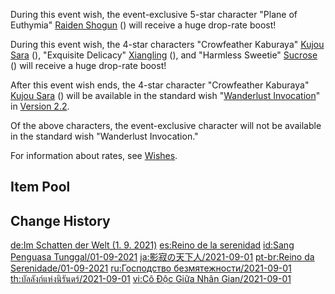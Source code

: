 {{Wish
|name              = Reign of Serenity 2021-09-01
|image             = Reign of Serenity 2021-09-01.png
|type              = Character Event
|duration          = event
|time_start        = 2021-09-01 11:00:00
|time_start_offset = GMT+8
|time_end          = 2021-09-21 17:59:59
|link              = https://genshin.hoyoverse.com/en/news/detail/15391
|preceding         = Tapestry of Golden Flames/2021-08-10
|succeeding        = Drifting Luminescence/2021-09-21
|alongside         = Epitome Invocation/2021-09-01
|next              = Reign of Serenity/2022-03-08
}}
During this event wish, the event-exclusive 5-star character "Plane of Euthymia" [[Raiden Shogun]] ({{Electro}}) will receive a huge drop-rate boost!

During this event wish, the 4-star characters "Crowfeather Kaburaya" [[Kujou Sara]] ({{Electro}}), "Exquisite Delicacy" [[Xiangling]] ({{Pyro}}), and "Harmless Sweetie" [[Sucrose]] ({{Anemo}}) will receive a huge drop-rate boost!

After this event wish ends, the 4-star character "Crowfeather Kaburaya" [[Kujou Sara]] ({{Electro}}) will be available in the standard wish "[[Wanderlust Invocation]]" in [[Version 2.2]].

Of the above characters, the event-exclusive character will not be available in the standard wish "Wanderlust Invocation."

For information about rates, see [[Wishes]].

==Item Pool==
{{Wish Pool
|^Raiden Shogun
|^Kujou Sara
|^Xiangling
|^Sucrose
|Diluc
|Jean
|Keqing
|Mona
|Qiqi
|Barbara
|Beidou
|Bennett
|Chongyun
|Diona
|Fischl
|Ningguang
|Noelle
|Razor
|Rosaria
|Sayu
|Xingqiu
|Xinyan
|Yanfei
|Dragon's Bane
|Eye of Perception
|Favonius Codex
|Favonius Greatsword
|Favonius Lance
|Favonius Sword
|Favonius Warbow
|Lion's Roar
|Rainslasher
|Rust
|Sacrificial Bow
|Sacrificial Fragments
|Sacrificial Greatsword
|Sacrificial Sword
|The Bell
|The Flute
|The Stringless
|The Widsith
|Black Tassel
|Bloodtainted Greatsword
|Cool Steel
|Debate Club
|Emerald Orb
|Ferrous Shadow
|Harbinger of Dawn
|Magic Guide
|Raven Bow
|Sharpshooter's Oath
|Skyrider Sword
|Slingshot
|Thrilling Tales of Dragon Slayers
}}

==Change History==
{{Change History|2.1}}

[[de:Im Schatten der Welt (1. 9. 2021)]]
[[es:Reino de la serenidad]]
[[id:Sang Penguasa Tunggal/01-09-2021]]
[[ja:影寂の天下人/2021-09-01]]
[[pt-br:Reino da Serenidade/01-09-2021]]
[[ru:Господство безмятежности/2021-09-01]]
[[th:บัลลังก์แห่งนิรันดร์/2021-09-01]]
[[vi:Cô Độc Giữa Nhân Gian/2021-09-01]]